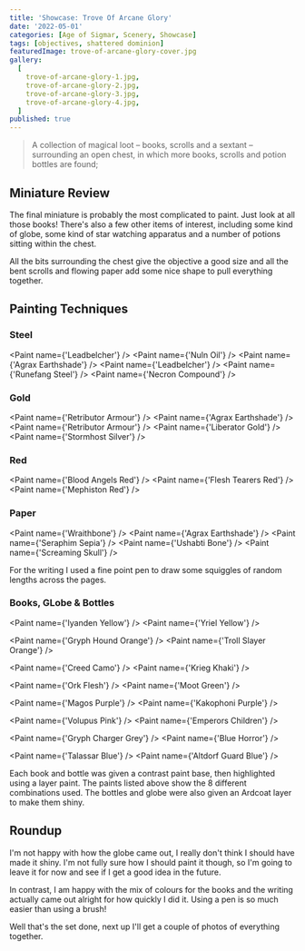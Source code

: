 ```yaml
---
title: 'Showcase: Trove Of Arcane Glory'
date: '2022-05-01'
categories: [Age of Sigmar, Scenery, Showcase]
tags: [objectives, shattered dominion]
featuredImage: trove-of-arcane-glory-cover.jpg
gallery:
  [
    trove-of-arcane-glory-1.jpg,
    trove-of-arcane-glory-2.jpg,
    trove-of-arcane-glory-3.jpg,
    trove-of-arcane-glory-4.jpg,
  ]
published: true
---
```


>  A collection of magical loot – books, scrolls and a sextant – surrounding an open chest, in which more books,
> scrolls and potion bottles are found;

## Miniature Review

The final miniature is probably the most complicated to paint. Just look at all those books! There's also a few other
items of interest, including some kind of globe, some kind of star watching apparatus and a number of potions sitting
within the chest.

All the bits surrounding the chest give the objective a good size and all the bent scrolls and flowing paper add some
nice shape to pull everything together.

## Painting Techniques

### Steel
<Paint name={'Leadbelcher'} />
<Paint name={'Nuln Oil'} />
<Paint name={'Agrax Earthshade'} />
<Paint name={'Leadbelcher'} />
<Paint name={'Runefang Steel'} />
<Paint name={'Necron Compound'} />

### Gold
<Paint name={'Retributor Armour'} />
<Paint name={'Agrax Earthshade'} />
<Paint name={'Retributor Armour'} />
<Paint name={'Liberator Gold'} />
<Paint name={'Stormhost Silver'} />

### Red
<Paint name={'Blood Angels Red'} />
<Paint name={'Flesh Tearers Red'} />
<Paint name={'Mephiston Red'} />

### Paper
<Paint name={'Wraithbone'} />
<Paint name={'Agrax Earthshade'} />
<Paint name={'Seraphim Sepia'} />
<Paint name={'Ushabti Bone'} />
<Paint name={'Screaming Skull'} />

For the writing I used a fine point pen to draw some squiggles of random lengths across the pages.

### Books, GLobe & Bottles
<Paint name={'Iyanden Yellow'} />
<Paint name={'Yriel Yellow'} />

<Paint name={'Gryph Hound Orange'} />
<Paint name={'Troll Slayer Orange'} />

<Paint name={'Creed Camo'} />
<Paint name={'Krieg Khaki'} />

<Paint name={'Ork Flesh'} />
<Paint name={'Moot Green'} />

<Paint name={'Magos Purple'} />
<Paint name={'Kakophoni Purple'} />

<Paint name={'Volupus Pink'} />
<Paint name={'Emperors Children'} />

<Paint name={'Gryph Charger Grey'} />
<Paint name={'Blue Horror'} />

<Paint name={'Talassar Blue'} />
<Paint name={'Altdorf Guard Blue'} />

Each book and bottle was given a contrast paint base, then highlighted using a layer paint. The paints listed above show
the 8 different combinations used. The bottles and globe were also given an Ardcoat layer to make them shiny.

## Roundup

I'm not happy with how the globe came out, I really don't think I should have made it shiny. I'm not fully sure how I
should paint it though, so I'm going to leave it for now and see if I get a good idea in the future.

In contrast, I am happy with the mix of colours for the books and the writing actually came out alright for how quickly
I did it. Using a pen is so much easier than using a brush!

Well that's the set done, next up I'll get a couple of photos of everything together.